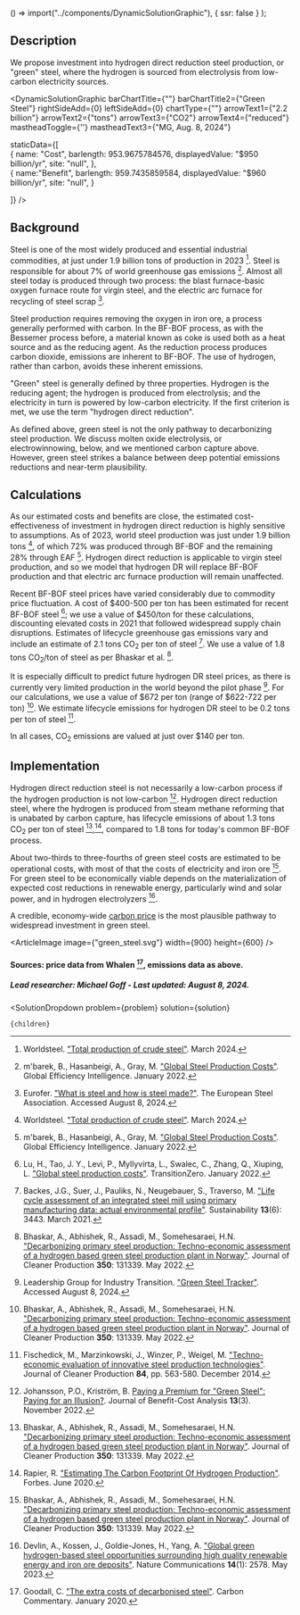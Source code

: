 

  () => import("../components/DynamicSolutionGraphic"),
  { ssr: false }
);

## Description

We propose investment into hydrogen direct reduction steel production, or "green" steel, where the hydrogen is sourced from electrolysis from low-carbon electricity sources.


<DynamicSolutionGraphic
  barChartTitle={""}
  barChartTitle2={"Green Steel"}
  rightSideAdd={0}
  leftSideAdd={0}
  chartType={""}
  arrowText1={"2.2 billion"}
  arrowText2={"tons"}
  arrowText3={"CO2"}
  arrowText4={"reduced"}
  mastheadToggle={''}
  mastheadText3={"MG, Aug. 8, 2024"}
  
  
  staticData={[   
    {
      name: "Cost",
      barlength: 953.9675784576,
      displayedValue: "$950 billion/yr",
      site: "null",
    },   
	{
	  name:"Benefit",
      barlength: 959.7435859584,
      displayedValue: "$960 billion/yr",
      site: "null",
	}
        
  ]}
/>

## Background

Steel is one of the most widely produced and essential industrial commodities, at just under 1.9 billion tons of production in 2023 [^"1"]. Steel is responsible for about 7% of world greenhouse gas emissions [^"3"]. Almost all steel today is produced through two process: the blast furnace-basic oxygen furnace route for virgin steel, and the electric arc furnace for recycling of steel scrap [^"12"].

Steel production requires removing the oxygen in iron ore, a process generally performed with carbon. In the BF-BOF process, as with the Bessemer process before, a material known as coke is used both as a heat source and as the reducing agent. As the reduction process produces carbon dioxide, emissions are inherent to BF-BOF. The use of hydrogen, rather than carbon, avoids these inherent emissions.

"Green" steel is generally defined by three properties. Hydrogen is the reducing agent; the hydrogen is produced from electrolysis; and the electricity in turn is powered by low-carbon electricity. If the first criterion is met, we use the term "hydrogen direct reduction".

As defined above, green steel is not the only pathway to decarbonizing steel production. We discuss molten oxide electrolysis, or electrowinnowing, below, and we mentioned carbon capture above. However, green steel strikes a balance between deep potential emissions reductions and near-term plausibility.

## Calculations

As our estimated costs and benefits are close, the estimated cost-effectiveness of investment in hydrogen direct reduction is highly sensitive to assumptions. As of 2023, world steel production was just under 1.9 billion tons [^"1"], of which 72% was produced through BF-BOF and the remaining 28% through EAF [^"3"]. Hydrogen direct reduction is applicable to virgin steel production, and so we model that hydrogen DR will replace BF-BOF production and that electric arc furnace production will remain unaffected.

Recent BF-BOF steel prices have varied considerably due to commodity price fluctuation. A cost of $400-500 per ton has been estimated for recent BF-BOF steel [^"4"]; we use a value of $450/ton for these calculations, discounting elevated costs in 2021 that followed widespread supply chain disruptions. Estimates of lifecycle greenhouse gas emissions vary and include an estimate of 2.1 tons CO<sub>2</sub> per ton of steel [^"5"]. We use a value of 1.8 tons CO<sub>2</sub>/ton of steel as per Bhaskar et al. [^"7"].

It is especially difficult to predict future hydrogen DR steel prices, as there is currently very limited production in the world beyond the pilot phase [^"9"]. For our calculations, we use a value of $672 per ton (range of $622-722 per ton) [^"7"]. We estimate lifecycle emissions for hydrogen DR steel to be 0.2 tons per ton of steel [^"8"].

In all cases, CO<sub>2</sub> emissions are valued at just over $140 per ton.

## Implementation

Hydrogen direct reduction steel is not necessarily a low-carbon process if the hydrogen production is not low-carbon [^"2"]. Hydrogen direct reduction steel, where the hydrogen is produced from steam methane reforming that is unabated by carbon capture, has lifecycle emissions of about 1.3 tons CO<sub>2</sub> per ton of steel [^"7"],[^"10"], compared to 1.8 tons for today's common BF-BOF process.

About two-thirds to three-fourths of green steel costs are estimated to be operational costs, with most of that the costs of electricity and iron ore [^"7"]. For green steel to be economically viable depends on the materialization of expected cost reductions in renewable energy, particularly wind and solar power, and in hydrogen electrolyzers [^"11"].

A credible, economy-wide [carbon price](energy/energy_socioeconomics/carbon_pricing_e) is the most plausible pathway to widespread investment in green steel.

<ArticleImage image={"green_steel.svg"} width={900} height={600} />
#### Sources: price data from Whalen [^"27"], emissions data as above.

##### Lead researcher: Michael Goff - Last updated: August 8, 2024.

[^"1"]: Worldsteel. ["Total production of crude steel"](https://worldsteel.org/data/annual-production-steel-data/?ind=P1_crude_steel_total_pub/CHN/IND). March 2024.

[^"2"]: Johansson, P.O., Kriström, B. [Paying a Premium for "Green Steel": Paying for an Illusion?](https://www.cambridge.org/core/journals/journal-of-benefit-cost-analysis/article/paying-a-premium-for-green-steel-paying-for-an-illusion/3477D51F1707C072B4FA4B839A814ED6). Journal of Benefit-Cost Analysis **13**(3). November 2022.

[^"3"]: m'barek, B., Hasanbeigi, A., Gray, M. ["Global Steel Production Costs"](https://www.globalefficiencyintel.com/global-steel-production-costs-report). Global Efficiency Intelligence. January 2022.

[^"4"]: Lu, H., Tao, J. Y., Levi, P., Myllyvirta, L., Swalec, C., Zhang, Q., Xiuping, L. ["Global steel production costs"](https://www.transitionzero.org/insights/global-steel-production-costs). TransitionZero. January 2022.

[^"5"]: Backes, J.G., Suer, J., Pauliks, N., Neugebauer, S., Traverso, M. ["Life cycle assessment of an integrated steel mill using primary manufacturing data: actual environmental profile"](https://www.mdpi.com/2071-1050/13/6/3443). Sustainability **13**(6): 3443. March 2021.

[^"6"]: Hoffmann, C., Van Hoey, M., Zeumer, B. ["Decarbonization challenge for steel: Hydrogen as a solution in Europe"](https://www.mckinsey.com/industries/metals-and-mining/our-insights/decarbonization-challenge-for-steel). McKinsey & Company. April 2020.

[^"7"]: Bhaskar, A., Abhishek, R., Assadi, M., Somehesaraei, H.N. ["Decarbonizing primary steel production: Techno-economic assessment of a hydrogen based green steel production plant in Norway"](https://www.sciencedirect.com/science/article/pii/S0959652622009659). Journal of Cleaner Production **350**: 131339. May 2022.

[^"8"]: Fischedick, M., Marzinkowski, J., Winzer, P., Weigel, M. ["Techno-economic evaluation of innovative steel production technologies"](https://www.sciencedirect.com/science/article/abs/pii/S095965261400540X). Journal of Cleaner Production **84**, pp. 563-580. December 2014.

[^"9"]: Leadership Group for Industry Transition. ["Green Steel Tracker"](https://www.industrytransition.org/green-steel-tracker/). Accessed August 8, 2024.

[^"10"]: Rapier, R. ["Estimating The Carbon Footprint Of Hydrogen Production"](https://www.forbes.com/sites/rrapier/2020/06/06/estimating-the-carbon-footprint-of-hydrogen-production/?sh=3ebf67e524bd). Forbes. June 2020.

[^"11"]: Devlin, A., Kossen, J., Goldie-Jones, H., Yang, A. ["Global green hydrogen-based steel opportunities surrounding high quality renewable energy and iron ore deposits"](https://www.nature.com/articles/s41467-023-38123-2). Nature Communications **14**(1): 2578. May 2023.

[^"12"]: Eurofer. ["What is steel and how is steel made?"](https://www.eurofer.eu/about-steel/learn-about-steel/what-is-steel-and-how-is-steel-made). The European Steel Association. Accessed August 8, 2024.

[^"27"]: Goodall, C. ["The extra costs of decarbonised steel"](https://www.carboncommentary.com/blog/2020/1/14/the-extra-costs-of-decarbonised-steel). Carbon Commentary. January 2020.

  <SolutionDropdown 
    problem={problem} 
    solution={solution}
  >
    {children}
  </SolutionDropdown>